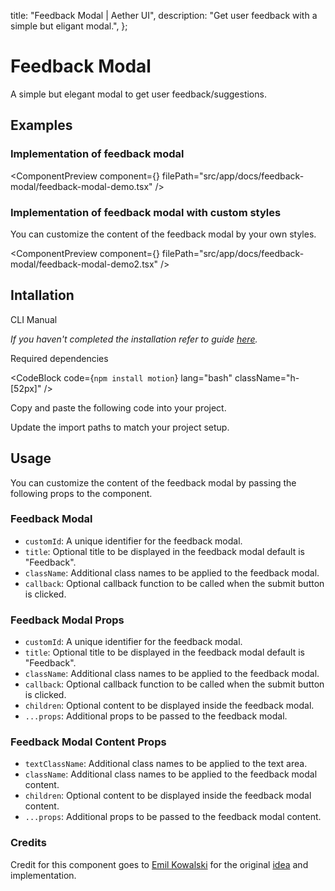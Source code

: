   title: "Feedback Modal | Aether UI",
  description: "Get user feedback with a simple but eligant modal.",
};


# Feedback Modal

A simple but elegant modal to get user feedback/suggestions.

## Examples

### Implementation of feedback modal

<ComponentPreview
  component={<FeedbackModalDemo />}
  filePath="src/app/docs/feedback-modal/feedback-modal-demo.tsx"
/>

### Implementation of feedback modal with custom styles

You can customize the content of the feedback modal by your own styles.

<ComponentPreview
  component={<FeedbackModalDemo2 />}
  filePath="src/app/docs/feedback-modal/feedback-modal-demo2.tsx"
/>

## Intallation

<Tabs defaultValue="cli">

<TabsList>
  <TabsTrigger value="cli">CLI</TabsTrigger>
  <TabsTrigger value="manual">Manual</TabsTrigger>
</TabsList>

<TabsContent value="cli">

<InstallationCli value="feedback-modal" />

</TabsContent>

<TabsContent value="manual">

<Steps>

<Step> _If you haven't completed the installation refer to guide [here](/docs/installation)._</Step>

<Step>Required dependencies</Step>

<CodeBlock code={`npm install motion`} lang="bash" className="h-[52px]" />

<Step>Copy and paste the following code into your project.</Step>

<CodeBlock filePath="src/content/feedback-modal.tsx" />

<Step>Update the import paths to match your project setup.</Step>

</Steps>

</TabsContent>

</Tabs>

## Usage

You can customize the content of the feedback modal by passing the following props to the component.

### Feedback Modal

- `customId`: A unique identifier for the feedback modal.
- `title`: Optional title to be displayed in the feedback modal default is "Feedback".
- `className`: Additional class names to be applied to the feedback modal.
- `callback`: Optional callback function to be called when the submit button is clicked.

### Feedback Modal Props

- `customId`: A unique identifier for the feedback modal.
- `title`: Optional title to be displayed in the feedback modal default is "Feedback".
- `className`: Additional class names to be applied to the feedback modal.
- `callback`: Optional callback function to be called when the submit button is clicked.
- `children`: Optional content to be displayed inside the feedback modal.
- `...props`: Additional props to be passed to the feedback modal.

### Feedback Modal Content Props

- `textClassName`: Additional class names to be applied to the text area.
- `className`: Additional class names to be applied to the feedback modal content.
- `children`: Optional content to be displayed inside the feedback modal content.
- `...props`: Additional props to be passed to the feedback modal content.

### Credits

Credit for this component goes to [Emil Kowalski](https://x.com/emilkowalski_) for the original [idea](https://x.com/emilkowalski_/status/1909591581109207231) and implementation.
